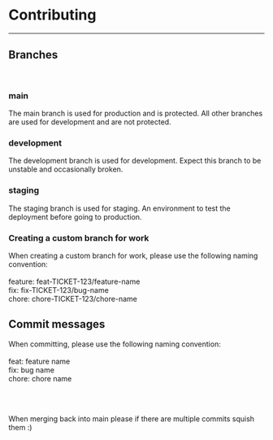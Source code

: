 
<Meta title="Technology/4. Contributing" />

<Story name="default">
  <h1>Contributing</h1>
  <hr />
  <h2>Branches</h2>
  <br />
  <h3>main</h3>
  <p>
    The main branch is used for production and is protected. All other branches
    are used for development and are not protected.
  </p>
  <h3>development</h3>
  <p>
    The development branch is used for development. Expect this branch to be
    unstable and occasionally broken.
  </p>
  <h3>staging</h3>
  <p>
    The staging branch is used for staging. An environment to test the
    deployment before going to production.
  </p>
  <h3>Creating a custom branch for work</h3>
  <p>
    When creating a custom branch for work, please use the following naming
    convention:
    <br />
    <br />
    feature: feat-TICKET-123/feature-name
    <br />
    fix: fix-TICKET-123/bug-name
    <br />
    chore: chore-TICKET-123/chore-name
  </p>
  <h2>Commit messages</h2>
  <p>
    When committing, please use the following naming convention:
    <br />
    <br />
    feat: feature name
    <br />
    fix: bug name
    <br />
    chore: chore name
  </p>
  <br />
  <br />
  <p>
    When merging back into main please if there are multiple commits squish them
    :)
  </p>
</Story>
